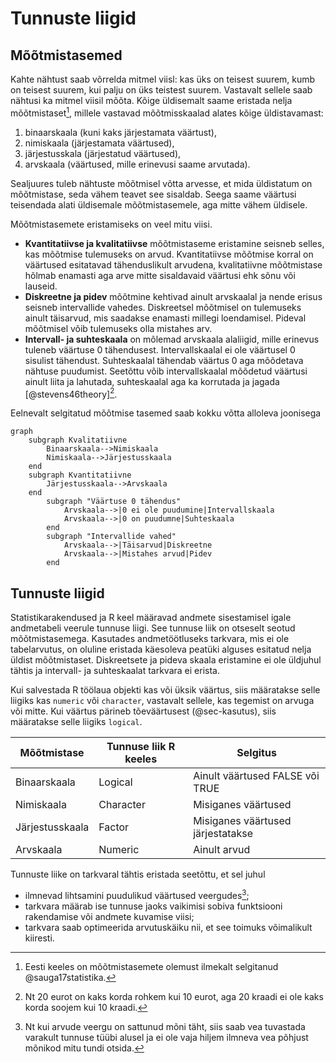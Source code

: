 # Tunnuste liigid {#sec-tunnused}

## Mõõtmistasemed

Kahte nähtust saab võrrelda mitmel viisl: kas üks on teisest suurem, kumb on teisest suurem, kui palju on üks teistest suurem. Vastavalt sellele saab nähtusi ka mitmel viisil mõõta. Kõige üldisemalt saame eristada nelja mõõtmistaset^[Eesti keeles on  mõõtmistasemete olemust ilmekalt selgitanud @sauga17statistika.], millele vastavad mõõtmisskaalad alates kõige üldistavamast:

1. binaarskaala (kuni kaks järjestamata väärtust), 
2. nimiskaala (järjestamata väärtused),
3. järjestusskala (järjestatud väärtused), 
4. arvskaala (väärtused, mille erinevusi saame arvutada).

Sealjuures tuleb nähtuste mõõtmisel võtta arvesse, et mida üldistatum on mõõtmistase, seda vähem teavet see sisaldab. Seega saame väärtusi teisendada alati üldisemale mõõtmistasemele, aga mitte vähem üldisele.

Mõõtmistasemete eristamiseks on veel mitu viisi.

- **Kvantitatiivse ja kvalitatiivse** mõõtmistaseme eristamine seisneb selles, kas mõõtmise tulemuseks on arvud. Kvantitatiivse mõõtmise korral on väärtused esitatavad tähenduslikult arvudena, kvalitatiivne mõõtmistase hõlmab enamasti aga arve mitte sisaldavaid väärtusi ehk sõnu või lauseid.
- **Diskreetne ja pidev** mõõtmine kehtivad ainult arvskaalal ja nende erisus seisneb intervallide vahedes. Diskreetsel mõõtmisel on tulemuseks ainult täisarvud, mis saadakse enamasti millegi loendamisel. Pideval mõõtmisel võib tulemuseks olla mistahes arv.
- **Intervall- ja suhteskaala** on mõlemad arvskaala alaliigid, mille erinevus tuleneb väärtuse 0 tähendusest. Intervallskaalal  ei ole väärtusel 0 sisulist tähendust. Suhteskaalal tähendab väärtus 0 aga mõõdetava nähtuse puudumist. Seetõttu võib intervallskaalal mõõdetud väärtusi ainult liita ja lahutada, suhteskaalal aga ka korrutada ja jagada [@stevens46theory]^[Nt 20 eurot on kaks korda rohkem kui 10 eurot, aga 20 kraadi ei ole kaks korda soojem kui 10 kraadi.]. 

Eelnevalt selgitatud mõõtmise tasemed saab kokku võtta alloleva joonisega

```mermaid
graph
	subgraph Kvalitatiivne
	    Binaarskaala-->Nimiskaala
	    Nimiskaala-->Järjestusskaala
	end
	subgraph Kvantitatiivne
	    Järjestusskaala-->Arvskaala
	end
		subgraph "Väärtuse 0 tähendus"
		    Arvskaala-->|0 ei ole puudumine|Intervallskaala
		    Arvskaala-->|0 on puudumne|Suhteskaala
		end
		subgraph "Intervallide vahed"
		    Arvskaala-->|Täisarvud|Diskreetne
		    Arvskaala-->|Mistahes arvud|Pidev
		end
```

<!--
Levels of measurement
-->

## Tunnuste liigid

Statistikarakendused ja R keel määravad andmete sisestamisel igale andmetabeli veerule tunnuse liigi. See tunnuse liik on otseselt seotud mõõtmistasemega. Kasutades andmetöötluseks tarkvara, mis ei ole tabelarvutus, on oluline eristada käesoleva peatüki alguses esitatud nelja üldist mõõtmistaset. Diskreetsete ja pideva skaala eristamine ei ole üldjuhul tähtis ja intervall- ja suhteskaalat tarkvara ei erista. 

Kui salvestada R töölaua objekti kas või üksik väärtus, siis määratakse selle liigiks kas `numeric` või `character`, vastavalt sellele, kas tegemist on arvuga või mitte. Kui väärtus pärineb tõeväärtusest (@sec-kasutus), siis määratakse selle liigiks `logical`.

| Mõõtmistase | Tunnuse liik R keeles | Selgitus |
|----------|-----------------------|--|
| Binaarskaala   | Logical   | Ainult väärtused FALSE või TRUE|
| Nimiskaala  | Character | Misiganes väärtused |
| Järjestusskaala  | Factor    | Misiganes väärtused järjestatakse |
| Arvskaala | Numeric     | Ainult arvud|

Tunnuste liike on tarkvaral tähtis eristada seetõttu, et sel juhul 

- ilmnevad lihtsamini puudulikud väärtused veergudes^[Nt kui arvude veergu on sattunud mõni täht, siis saab vea tuvastada varakult tunnuse tüübi alusel ja ei ole vaja hiljem ilmneva vea põhjust mõnikod mitu tundi otsida.]; 
- tarkvara määrab ise tunnuse jaoks vaikimisi sobiva funktsiooni rakendamise või andmete kuvamise viisi; 
- tarkvara saab optimeerida arvutuskäiku nii, et see toimuks võimalikult kiiresti. 

<!--
Types of variables
-->